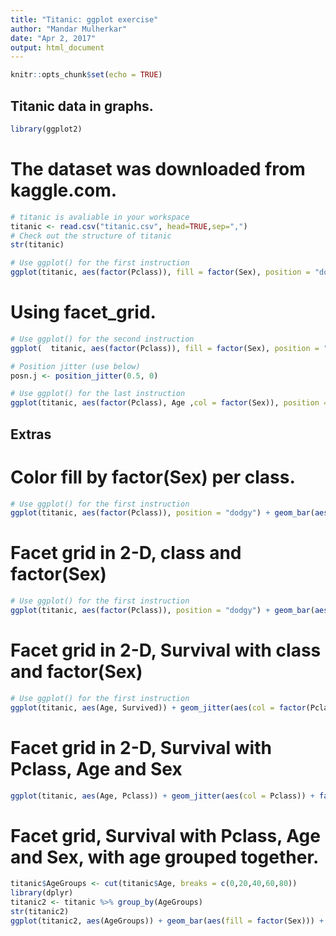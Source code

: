 ```yaml
---
title: "Titanic: ggplot exercise"
author: "Mandar Mulherkar"
date: "Apr 2, 2017"
output: html_document
---
```


```r
knitr::opts_chunk$set(echo = TRUE)
```

## Titanic data in graphs.

```r
library(ggplot2)
```

# The dataset was downloaded from kaggle.com.

```r
# titanic is avaliable in your workspace
titanic <- read.csv("titanic.csv", head=TRUE,sep=",")
# Check out the structure of titanic
str(titanic)
```

```r
# Use ggplot() for the first instruction
ggplot(titanic, aes(factor(Pclass)), fill = factor(Sex), position = "dodgy") + geom_bar()
```

# Using facet_grid.

```r
# Use ggplot() for the second instruction
ggplot(  titanic, aes(factor(Pclass)), fill = factor(Sex), position = "dodgy") + geom_bar() + facet_grid(.~Survived)
```

```r

# Position jitter (use below)
posn.j <- position_jitter(0.5, 0)

# Use ggplot() for the last instruction
ggplot(titanic, aes(factor(Pclass), Age ,col = factor(Sex)), position = "dodgy") + geom_jitter(size = 3, alpha = 0.5, position = posn.j) + facet_grid(.~Survived)
```

## Extras

# Color fill by factor(Sex) per class.

```r
# Use ggplot() for the first instruction
ggplot(titanic, aes(factor(Pclass)), position = "dodgy") + geom_bar(aes(fill = factor(Sex))) + facet_grid(.~Survived)
```

# Facet grid in 2-D, class and factor(Sex)

```r
# Use ggplot() for the first instruction
ggplot(titanic, aes(factor(Pclass)), position = "dodgy") + geom_bar(aes(fill = factor(Sex))) + facet_grid(factor(Sex)~Survived)
```

# Facet grid in 2-D, Survival with class and factor(Sex)

```r
# Use ggplot() for the first instruction
ggplot(titanic, aes(Age, Survived)) + geom_jitter(aes(col = factor(Pclass))) + facet_grid(.~factor(Sex))
```

# Facet grid in 2-D, Survival with Pclass, Age and Sex

```r
ggplot(titanic, aes(Age, Pclass)) + geom_jitter(aes(col = Pclass)) + facet_grid(Survived~factor(Sex))
```

# Facet grid, Survival with Pclass, Age and Sex, with age grouped together.

```r
titanic$AgeGroups <- cut(titanic$Age, breaks = c(0,20,40,60,80))
library(dplyr)
titanic2 <- titanic %>% group_by(AgeGroups)
str(titanic2)
ggplot(titanic2, aes(AgeGroups)) + geom_bar(aes(fill = factor(Sex))) + facet_grid(factor(Pclass)~factor(Survived))
```